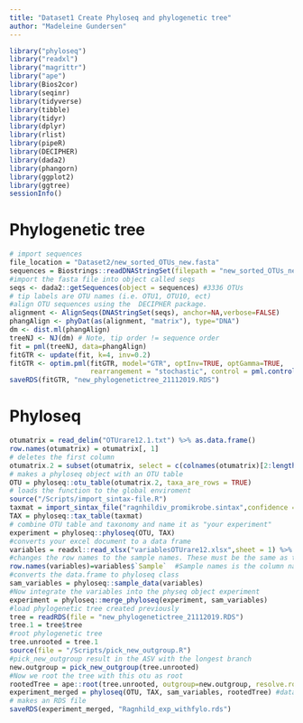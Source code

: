 ---
title: "Dataset1 Create Phyloseq and phylogenetic tree"
author: "Madeleine Gundersen"
---
```{r}
library("phyloseq")
library("readxl")
library("magrittr")
library("ape")
library(Bios2cor)
library(seqinr)
library(tidyverse)
library(tibble)
library(tidyr)
library(dplyr)
library(rlist)
library(pipeR)
library(DECIPHER)
library(dada2)
library(phangorn)
library(ggplot2)
library(ggtree)
sessionInfo()
```

# Phylogenetic tree

```{r}
# import sequences 
file_location = "Dataset2/new_sorted_OTUs_new.fasta"
sequences = Biostrings::readDNAStringSet(filepath = "new_sorted_OTUs_new.fasta", format = "fasta")
#import the fasta file into object called seqs
seqs <- dada2::getSequences(object = sequences) #3336 OTUs
# tip labels are OTU names (i.e. OTU1, OTU10, ect)
#align OTU sequences using the  DECIPHER package.
alignment <- AlignSeqs(DNAStringSet(seqs), anchor=NA,verbose=FALSE)
phangAlign <- phyDat(as(alignment, "matrix"), type="DNA")
dm <- dist.ml(phangAlign)
treeNJ <- NJ(dm) # Note, tip order != sequence order
fit = pml(treeNJ, data=phangAlign)
fitGTR <- update(fit, k=4, inv=0.2)
fitGTR <- optim.pml(fitGTR, model="GTR", optInv=TRUE, optGamma=TRUE,
                    rearrangement = "stochastic", control = pml.control(trace = 0))
saveRDS(fitGTR, "new_phylogenetictree_21112019.RDS")
```

# Phyloseq
```{r}
otumatrix = read_delim("OTUrare12.1.txt") %>% as.data.frame()
row.names(otumatrix) = otumatrix[, 1]
# deletes the first column
otumatrix.2 = subset(otumatrix, select = c(colnames(otumatrix)[2:length(otumatrix)]))
# makes a phyloseq object with an OTU table
OTU = phyloseq::otu_table(otumatrix.2, taxa_are_rows = TRUE)
# loads the function to the global enviroment 
source("/Scripts/import_sintax-file.R")
taxmat = import_sintax_file("ragnhildiv_promikrobe.sintax",confidence = 0.8)
TAX = phyloseq::tax_table(taxmat)
# combine OTU table and taxonomy and name it as "your experiment"
experiment = phyloseq::phyloseq(OTU, TAX)
#converts your excel document to a data frame 
variables = readxl::read_xlsx("variablesOTUrare12.xlsx",sheet = 1) %>% as.data.frame
#changes the row names to the sample names. These must be the same as the sample names in the OTU file
row.names(variables)=variables$`Sample`  #Sample names is the column name of the samples 
#converts the data.frame to phyloseq class
sam_variables = phyloseq::sample_data(variables)
#Now integrate the variables into the physeq object experiment
experiment = phyloseq::merge_phyloseq(experiment, sam_variables)
#load phylogenetic tree created previously 
tree = readRDS(file = "new_phylogenetictree_21112019.RDS")
tree.1 = tree$tree
#root phylogenetic tree
tree.unrooted = tree.1
source(file = "/Scripts/pick_new_outgroup.R")
#pick_new_outgroup result in the ASV with the longest branch 
new.outgroup = pick_new_outgroup(tree.unrooted) 
#Now we root the tree with this otu as root
rootedTree = ape::root(tree.unrooted, outgroup=new.outgroup, resolve.root=TRUE)
experiment_merged = phyloseq(OTU, TAX, sam_variables, rootedTree) #dataset contains 3227 taxa
# makes an RDS file 
saveRDS(experiment_merged, "Ragnhild_exp_withfylo.rds")
```

